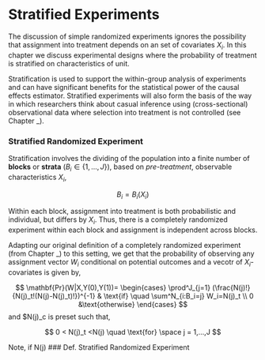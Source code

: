 # Stratified Experiments

The discussion of simple randomized experiments ignores the possibility that assignment into treatment depends on an set of covariates $X_i$. In this chapter we discuss experimental designs where the probability of treatment is stratified on characteristics of unit.  

Stratification is used to support the within-group analysis of experiments and can have significant benefits for the statistical power of the causal effects estimator. Stratified experiments will also form the basis of the way in which researchers think about casual inference using (cross-sectional) observational data where selection into treatment is not controlled (see Chapter _).

### Stratified Randomized Experiment

Stratification involves the dividing of the population into a finite number of **blocks** or **strata** ($B_i \in \{1,...,J\}$), based on *pre-treatment*, observable characteristics $X_i$,

$$
B_i = B_i(X_i)
$$ 

Within each block, assignment into treatment is both probabilistic and individual, but differs by $X_i$. Thus, there is a completely randomized experiment within each block and assignment is independent across blocks.

Adapting our original definition of a completely randomized experiment (from Chapter _) to this setting, we get that the probability of observing any assignment vector $W_i$ conditional on potential outcomes and a vecotr of $X_i$-covariates is given by, 

$$
\mathbf{Pr}(W|X,Y(0),Y(1))=
\begin{cases}
\prod^J_{j=1} (\frac{N(j)!}{N(j)_t!(N(j)-N(j)_t)!})^{-1} & \text{if} \quad \sum^N_{i:B_i=j} W_i=N(j)_t \\
                    0 &\text{otherwise}
\end{cases}
$$ 
and \$N(j)\_c is preset such that, 

$$
0 < N(j)_t <N(j) \quad \text{for} \space j = 1,...,J
$$

Note, if N(j)
### Def. Stratified Randomized Experiment



